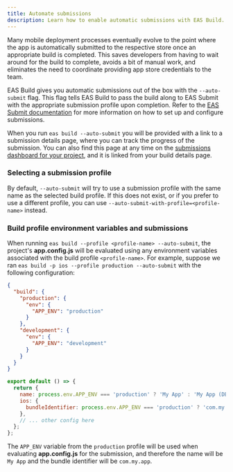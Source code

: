 ```yaml
---
title: Automate submissions
description: Learn how to enable automatic submissions with EAS Build.
---
```


Many mobile deployment processes eventually evolve to the point where the app is automatically submitted to the respective store once an appropriate build is completed. This saves developers from having to wait around for the build to complete, avoids a bit of manual work, and eliminates the need to coordinate providing app store credentials to the team.

EAS Build gives you automatic submissions out of the box with the `--auto-submit` flag. This flag tells EAS Build to pass the build along to EAS Submit with the appropriate submission profile upon completion. Refer to the [EAS Submit documentation](/submit/introduction) for more information on how to set up and configure submissions.

When you run `eas build --auto-submit` you will be provided with a link to a submission details page, where you can track the progress of the submission. You can also find this page at any time on the [submissions dashboard for your project](https://expo.dev/accounts/[account]/projects/[project]/submissions), and it is linked from your build details page.

### Selecting a submission profile

By default, `--auto-submit` will try to use a submission profile with the same name as the selected build profile. If this does not exist, or if you prefer to use a different profile, you can use `--auto-submit-with-profile=<profile-name>` instead.

### Build profile environment variables and submissions

When running `eas build --profile <profile-name> --auto-submit`, the project's **app.config.js** will be evaluated using any environment variables associated with the build profile `<profile-name>`. For example, suppose we ran `eas build -p ios --profile production --auto-submit` with the following configuration:

```json eas.json
{
  "build": {
    "production": {
      "env": {
        "APP_ENV": "production"
      }
    },
    "development": {
      "env": {
        "APP_ENV": "development"
      }
    }
  }
}
```

```js app.config.js
export default () => {
  return {
    name: process.env.APP_ENV === 'production' ? 'My App' : 'My App (DEV)',
    ios: {
      bundleIdentifier: process.env.APP_ENV === 'production' ? 'com.my.app' : 'com.my.app-dev',
    },
    // ... other config here
  };
};
```

The `APP_ENV` variable from the `production` profile will be used when evaluating **app.config.js** for the submission, and therefore the name will be `My App` and the bundle identifier will be `com.my.app`.
